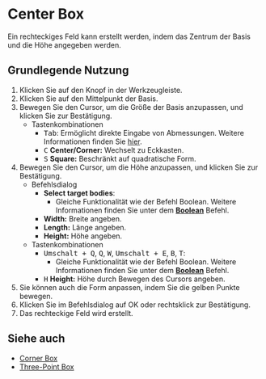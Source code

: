 
# Center Box

<Reference shortcut='' command='Center Box' button='Werkzeugleiste' />

Ein rechteckiges Feld kann erstellt werden, indem das Zentrum der Basis und die Höhe angegeben werden.

## Grundlegende Nutzung

1. Klicken Sie auf den <ButtonIcon type="button-center-box" /> Knopf in der Werkzeugleiste.
2. Klicken Sie auf den Mittelpunkt der Basis.
3. Bewegen Sie den Cursor, um die Größe der Basis anzupassen, und klicken Sie zur Bestätigung.
   - <Kst>Tastenkombinationen</Kst>
      - <kbd>Tab</kbd>: Ermöglicht direkte Eingabe von Abmessungen. Weitere Informationen finden Sie [hier](./sketching-essentials#specify-dimensions-numerically).
      - <kbd>C</kbd> **Center/Corner:** Wechselt zu Eckkasten.
      - <kbd>S</kbd> **Square:** Beschränkt auf quadratische Form.
4. Bewegen Sie den Cursor, um die Höhe anzupassen, und klicken Sie zur Bestätigung.
   - <Kst>Befehlsdialog</Kst>
      - **Select target bodies**:
         - Gleiche Funktionalität wie der Befehl Boolean. Weitere Informationen finden Sie unter dem [**Boolean**](../solid/boolean) Befehl.
      - **Width:** Breite angeben.
      - **Length:** Länge angeben.
      - **Height:** Höhe angeben.
   - <Kst>Tastenkombinationen</Kst>
      - <kbd>Umschalt + Q</kbd>, <kbd>Q</kbd>, <kbd>W</kbd>, <kbd>Umschalt + E</kbd>, <kbd>B</kbd>, <kbd>T</kbd>:
         - Gleiche Funktionalität wie der Befehl Boolean. Weitere Informationen finden Sie unter dem [**Boolean**](../solid/boolean) Befehl.
      - <kbd>H</kbd> **Height:** Höhe durch Bewegen des Cursors angeben.
5. Sie können auch die Form anpassen, indem Sie die gelben Punkte bewegen.
6. Klicken Sie im Befehlsdialog auf OK oder rechtsklick zur Bestätigung.
7. Das rechteckige Feld wird erstellt.


<VideoPlayer fileName="center-box"/>

## Siehe auch
- [Corner Box](./corner-box)
- [Three-Point Box](./three-point-box)